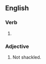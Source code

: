 ==English==

===Verb===
{{head|en|verb form}}

# {{en-past of|unshackle}}

===Adjective===
{{en-adj|-}}

# Not shackled.